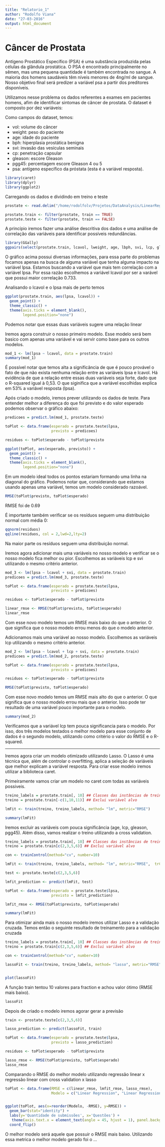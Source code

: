 ```yaml
---
title: "Relatorio_1"
author: "Rodolfo Viana"
date: "27-03-2016"
output: html_document
---
```


# Câncer de Prostata

Antígeno Prostático Específico (PSA) é uma substância produzida pelas células da glândula prostática. O PSA é encontrado principalmente no sêmen, mas uma pequena quantidade é também encontrada no sangue. A maioria dos homens saudáveis têm níveis menores de 4ng/ml de sangue. Nosso objetivo final será predizer a variável psa a partir dos preditores disponíveis. 

Utilizamos nesse problema os dados referentes a exames em pacientes homens, afim de identificar sintomas de câncer de prostata. O dataset é composto por dez variáveis:

Como campos do dataset, temos:

* vol: volume do câncer
* weight:  peso do paciente
* age: idade do paciente
* bph: hiperplasia prostática benigna
* svi: invasão das vesículas seminais
* cp: penetração capsular
* gleason: escore Gleason
* pgg45: percentagem escore Gleason 4 ou 5
* psa: antígeno específico da próstata (esta é a variável resposta).

```r
library(caret)
library(dplyr)
library(ggplot2)
```

Carregando os dados e dividindo em treino e teste

```r
prostate <- read.delim("/home/rodolfolv/Projetos/DataAnalysis/LinearRegression/dados/prostate.data")

prostate.train <- filter(prostate, train == TRUE)
prostate.teste <- filter(prostate, train == FALSE)
```

A princípio iremos fazer uma análise descritiva dos dados e uma análise de correlação das variáveis para identificar possíveis redundâncias. 

```r
library(GGally)
ggpairs(select(prostate.train, lcavol, lweight, age, lbph, svi, lcp, gleason, pgg45, lpsa))
```

O gráfico acima possui diversas informações, para essa parte do problemas focamos apenas na busca de alguma variável que tenha alguma impacto na variável lpsa. Estamos buscando a variável que mais tem correlação com a variável lpsa. Por essa razão escolhemos a variável lcavol por ser a varável que possui maior correlação 0.733.

Analisando o lcavol e o lpsa mais de perto temos

```r
ggplot(prostate.train, aes(lpsa, lcavol)) +
  geom_point() + 
  theme_classic() +
  theme(axis.ticks = element_blank(),
        legend.position="none")
```

Podemos notar que essas duas variáveis sugere uma relação linear

Iremos agora construir o nosso primeiro modelo. Esse modelo será bem basico com apenas uma variável e vai servir como base para os outros modelos.

```r
mod_1 <- lm(lpsa ~ lcavol, data = prostate.train)
summary(mod_1)
```

É possível notar que temos alta a significância de que é pouco provável o fato de que não exista nenhuma relação entre as variáveis lpsa e lcavol. Há evidência de que a relação entre essas duas variáveis seja forte, dado que o R-squared igual à 0,53. O que siginifica que a variável escolhidas explica em 53% a variável resposta (lpsa). 

Após criado o modelo, iremos prever utilizando os dados de teste. Para entender melhor a diferença do que foi previsto e do valor esperado podemos observar o gráfico abaixo:

```r
predicoes = predict.lm(mod_1, prostate.teste)

toPlot <- data.frame(esperado = prostate.teste$lpsa, 
                     previsto = predicoes)

residuos <- toPlot$esperado - toPlot$previsto

ggplot(toPlot, aes(esperado, previsto)) +
  geom_point() + 
  theme_classic() +  
  theme(axis.ticks = element_blank(),
        legend.position="none")
```

Em um modelo ideal todos os pontos estariam formando uma linha na diagonal do gráfico. Podemos notar que, considerando que estamos usando apenas uma variável, temos um modelo considerado razoável. 

```r
RMSE(toPlot$previsto, toPlot$esperado)
```

RMSE foi de 0.69

É importante também verificar se os resíduos seguem uma distribuição normal com média 0:

```r
qqnorm(residuos)
qqline(residuos, col = 2,lwd=2,lty=2)
```

Na maior parte os resíduos seguem uma distribuição normal. 

Iremos agora adicionar mais uma variáveis no nosso modelo e verificar se o nosso modelo fica melhor ou pior. Escolhemos as variáveis lcp e svi utilizando o mesmo critério anterior.

```r
mod_3 <- lm(lpsa ~ lcavol + svi, data = prostate.train)
predicoes = predict.lm(mod_3, prostate.teste)

toPlot <- data.frame(esperado = prostate.teste$lpsa, 
                     previsto = predicoes)

residuos <- toPlot$esperado - toPlot$previsto

linear_rmse <- RMSE(toPlot$previsto, toPlot$esperado)
linear_rmse
```

Com esse novo modelo temos um RMSE mais baixo do que o anterior. O que significa que o nosso modelo errou menos do que o modelo anterior. 

Adicionamos mais uma variável ao nosso modelo. Escolhemos as variáveis lcp utilizando o mesmo critério anterior.

```r
mod_2 <- lm(lpsa ~ lcavol + lcp + svi, data = prostate.train)
predicoes = predict.lm(mod_2, prostate.teste)

toPlot <- data.frame(esperado = prostate.teste$lpsa, 
                     previsto = predicoes)

residuos <- toPlot$esperado - toPlot$previsto

RMSE(toPlot$previsto, toPlot$esperado)
```

Com esse novo modelo temos um RMSE mais alto do que o anterior. O que significa que o nosso modelo errou mais que o anterior. Isso pode ter resultado de uma variável pouco importante para o  modelo.

```r
summary(mod_2)
```

Verificamos que a variável lcp tem pouca significancia para o modelo. Por isso, dos três modelos testados o melhor modelo para esse conjunto de dados é o segundo modelo, utilizando como critério o valor do RMSE e o R-squared. 

---------------------------------

Iremos agora criar um modelo otimizado utilizando Lasso. O Lasso é uma técnica que, além de controlar o overfitting, aplica a seleção de variáveis que melhor explicam a variável resposta. Para criar esse modelo iremos utilizar a biblioteca caret. 

Primeiramente vamos criar um modelo no caret com todas as variáveis possiveis.  

```r
treino_labels = prostate.train[, 10] ## Classes das instâncias de treino
treino = prostate.train[-c(1,10,11)] ## Exclui variável alvo

lmFit <- train(treino, treino_labels, method= "lm", metric="RMSE") 

summary(lmFit)
```

Iremos excluir as variáveis com pouca significância (age, lcp, gleason, pgg45). Além disso, vamos realizar o treino utilizando a cross validation. 

```r
treino_labels = prostate.train[, 10] ## Classes das instâncias de treino
treino = prostate.train[c(2,3,5,6)] ## Exclui variável alvo

con <- trainControl(method="cv", number=10)

lmFit <- train(treino, treino_labels, method= "lm", metric="RMSE",  trControl = con) 

test <- prostate.teste[c(2,3,5,6)] 

lmfit_prediction <- predict(lmFit, test)

toPlot <- data.frame(esperado = prostate.teste$lpsa, 
                     previsto = lmfit_prediction)

lmfit_rmse <- RMSE(toPlot$previsto, toPlot$esperado)

summary(lmFit)
```


Para otimizar ainda mais o nosso modelo iremos utilizar Lasso e a validação cruzada.
Temos então o seguinte resultado de treinamento para a validação cruzada

```r
treino_labels = prostate.train[, 10] ## Classes das instâncias de treino
treino = prostate.train[c(2,3,5,6)] ## Exclui variável alvo

con <- trainControl(method="cv", number=10)

lassoFit <- train(treino, treino_labels, method= "lasso", metric="RMSE",  trControl = con) 


plot(lassoFit)
```

A função train tentou 10 valores para fraction e achou valor ótimo (RMSE mais baixo).

```r
lassoFit 
```


Depois de criado o modelo iremos agorar gerar a previsão

```r
train <- prostate.teste[c(2,3,5,6)] 

lasso_prediction <- predict(lassoFit, train)

toPlot <- data.frame(esperado = prostate.teste$lpsa, 
                     previsto = lasso_prediction)

residuos <- toPlot$esperado - toPlot$previsto

lasso_rmse <- RMSE(toPlot$previsto, toPlot$esperado)
lasso_rmse
```


Comparando o RMSE do melhor modelo utilizando regressão linear x regressão linear com cross validation x lasso

```r
toPlot <- data.frame(RMSE = c(linear_rmse, lmfit_rmse, lasso_rmse), 
                     Modelo = c("Linear Regression", "Linear Regression CV", "Lasso"))


ggplot(toPlot, aes(x=reorder(Modelo, -RMSE), y=RMSE)) + 
  geom_bar(stat="identity") + 
  labs(y='Quantidade de submissões', x='Questões') +
   theme(axis.text.x = element_text(angle = 45, hjust = 1), panel.background=element_blank()) +
  coord_flip()
```

O melhor modelo será aquele que possuir o RMSE mais baixo. Utilizando essa metrica o melhor modelo gerado foi o ... 
